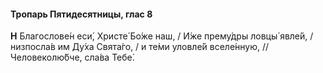 #### Тропарь Пятидесятницы, глас 8

**Н** Благослове́н еси́, Христе́ Бо́же наш, / И́же прему́дры ловцы́ явле́й, / низпосла́в им Ду́ха Свята́го, / и те́ми уловле́й вселе́нную, // Человеколю́бче, сла́ва Тебе́.
